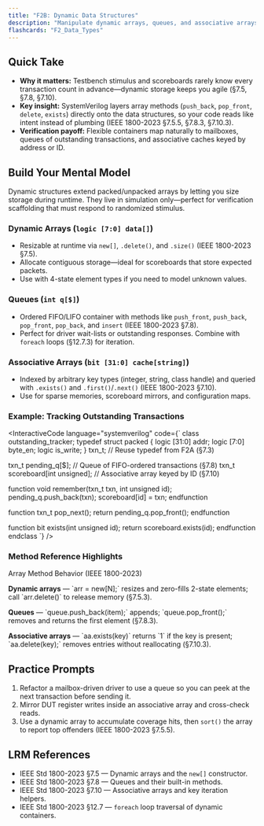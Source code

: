 ```yaml
---
title: "F2B: Dynamic Data Structures"
description: "Manipulate dynamic arrays, queues, and associative arrays with an IEEE 1800-2023 guided workflow."
flashcards: "F2_Data_Types"
---
```



## Quick Take
- **Why it matters:** Testbench stimulus and scoreboards rarely know every transaction count in advance—dynamic storage keeps you agile (§7.5, §7.8, §7.10).
- **Key insight:** SystemVerilog layers array methods (`push_back`, `pop_front`, `delete`, `exists`) directly onto the data structures, so your code reads like intent instead of plumbing (IEEE 1800-2023 §7.5.5, §7.8.3, §7.10.3).
- **Verification payoff:** Flexible containers map naturally to mailboxes, queues of outstanding transactions, and associative caches keyed by address or ID.

## Build Your Mental Model
Dynamic structures extend packed/unpacked arrays by letting you size storage during runtime. They live in simulation only—perfect for verification scaffolding that must respond to randomized stimulus.

### Dynamic Arrays (`logic [7:0] data[]`)
- Resizable at runtime via `new[]`, `.delete()`, and `.size()` (IEEE 1800-2023 §7.5).
- Allocate contiguous storage—ideal for scoreboards that store expected packets.
- Use with 4-state element types if you need to model unknown values.

### Queues (`int q[$]`)
- Ordered FIFO/LIFO container with methods like `push_front`, `push_back`, `pop_front`, `pop_back`, and `insert` (IEEE 1800-2023 §7.8).
- Perfect for driver wait-lists or outstanding responses. Combine with `foreach` loops (§12.7.3) for iteration.

### Associative Arrays (`bit [31:0] cache[string]`)
- Indexed by arbitrary key types (integer, string, class handle) and queried with `.exists()` and `.first()`/`.next()` (IEEE 1800-2023 §7.10).
- Use for sparse memories, scoreboard mirrors, and configuration maps.

<DataTypeExplorer />

### Example: Tracking Outstanding Transactions
<InteractiveCode
  language="systemverilog"
  code={`
class outstanding_tracker;
  typedef struct packed {
    logic [31:0] addr;
    logic [7:0]  byte_en;
    logic        is_write;
  } txn_t; // Reuse typedef from F2A (§7.3)

  txn_t pending_q[$];            // Queue of FIFO-ordered transactions (§7.8)
  txn_t scoreboard[int unsigned]; // Associative array keyed by ID (§7.10)

  function void remember(txn_t txn, int unsigned id);
    pending_q.push_back(txn);
    scoreboard[id] = txn;
  endfunction

  function txn_t pop_next();
    return pending_q.pop_front();
  endfunction

  function bit exists(int unsigned id);
    return scoreboard.exists(id);
  endfunction
endclass
  `}
/>

### Method Reference Highlights
<Card className="my-6 border-secondary/40 bg-secondary/5">
  <CardHeader>
    <CardTitle>Array Method Behavior (IEEE 1800-2023)</CardTitle>
  </CardHeader>
  <CardContent className="space-y-2 text-sm">
    <p><strong>Dynamic arrays</strong> — `arr = new[N];` resizes and zero-fills 2-state elements; call `arr.delete()` to release memory (§7.5.3).</p>
    <p><strong>Queues</strong> — `queue.push_back(item);` appends; `queue.pop_front();` removes and returns the first element (§7.8.3).</p>
    <p><strong>Associative arrays</strong> — `aa.exists(key)` returns `1` if the key is present; `aa.delete(key);` removes entries without reallocating (§7.10.3).</p>
  </CardContent>
</Card>

## Practice Prompts
1. Refactor a mailbox-driven driver to use a queue so you can peek at the next transaction before sending it.
2. Mirror DUT register writes inside an associative array and cross-check reads.
3. Use a dynamic array to accumulate coverage hits, then `sort()` the array to report top offenders (IEEE 1800-2023 §7.5.5).

## LRM References
- IEEE Std 1800-2023 §7.5 — Dynamic arrays and the `new[]` constructor.
- IEEE Std 1800-2023 §7.8 — Queues and their built-in methods.
- IEEE Std 1800-2023 §7.10 — Associative arrays and key iteration helpers.
- IEEE Std 1800-2023 §12.7 — `foreach` loop traversal of dynamic containers.
